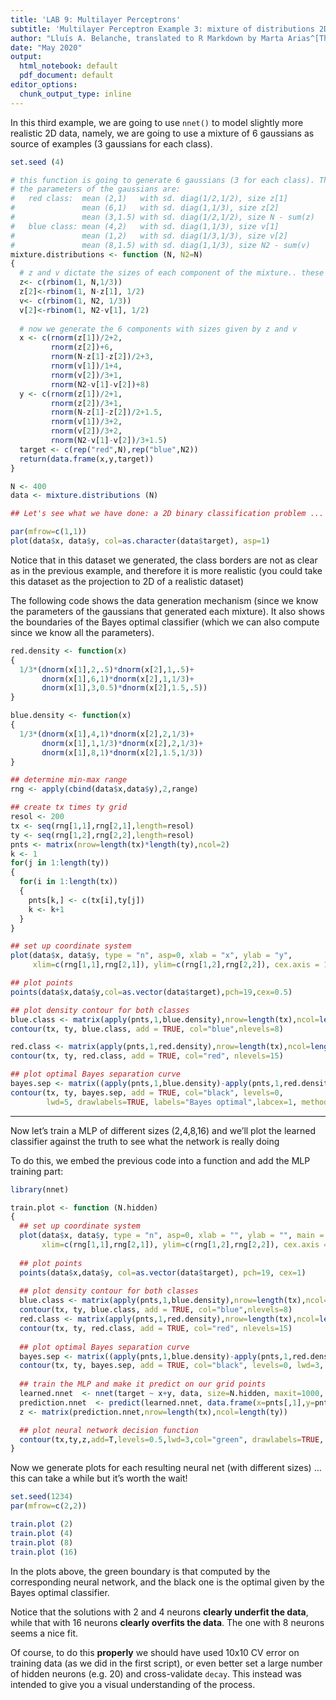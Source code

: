 ```yaml
---
title: 'LAB 9: Multilayer Perceptrons'
subtitle: 'Multilayer Perceptron Example 3: mixture of distributions 2D data'
author: "Lluís A. Belanche, translated to R Markdown by Marta Arias^[Thanks to Thomas Stibor for the excellent plotting code.]"
date: "May 2020"
output:
  html_notebook: default
  pdf_document: default
editor_options: 
  chunk_output_type: inline
---
```




In this third example, we are going to use `nnet()` to model slightly more realistic 2D data, namely, we are going to use a mixture of 6 gaussians as source of examples (3 gaussians for each class).

```r
set.seed (4)

# this function is going to generate 6 gaussians (3 for each class). The sizes are selected randomly;
# the parameters of the gaussians are: 
#   red class:  mean (2,1)   with sd. diag(1/2,1/2), size z[1]
#               mean (6,1)   with sd. diag(1,1/3), size z[2]
#               mean (3,1.5) with sd. diag(1/2,1/2), size N - sum(z)
#   blue class: mean (4,2)   with sd. diag(1,1/3), size v[1]
#               mean (1,2)   with sd. diag(1/3,1/3), size v[2]
#               mean (8,1.5) with sd. diag(1,1/3), size N2 - sum(v)
mixture.distributions <- function (N, N2=N)
{
  # z and v dictate the sizes of each component of the mixture.. these are selected randomly according to binomial distribution
  z<- c(rbinom(1, N,1/3))
  z[2]<-rbinom(1, N-z[1], 1/2)
  v<- c(rbinom(1, N2, 1/3))
  v[2]<-rbinom(1, N2-v[1], 1/2)
  
  # now we generate the 6 components with sizes given by z and v
  x <- c(rnorm(z[1])/2+2, 
         rnorm(z[2])+6, 
         rnorm(N-z[1]-z[2])/2+3, 
         rnorm(v[1])/1+4, 
         rnorm(v[2])/3+1,
         rnorm(N2-v[1]-v[2])+8)
  y <- c(rnorm(z[1])/2+1, 
         rnorm(z[2])/3+1, 
         rnorm(N-z[1]-z[2])/2+1.5, 
         rnorm(v[1])/3+2, 
         rnorm(v[2])/3+2,
         rnorm(N2-v[1]-v[2])/3+1.5)
  target <- c(rep("red",N),rep("blue",N2))
  return(data.frame(x,y,target))
}

N <- 400
data <- mixture.distributions (N)

## Let's see what we have done: a 2D binary classification problem ...

par(mfrow=c(1,1))
plot(data$x, data$y, col=as.character(data$target), asp=1)
```


Notice that in this dataset we generated, the class borders are not as clear as in the previous example, and therefore it is more realistic (you could take this dataset as the projection to 2D of a realistic dataset)

The following code shows the data generation mechanism (since we know the parameters of the gaussians that generated each mixture). It also shows the boundaries of the Bayes optimal classifier (which we can also compute since we know all the parameters).

```r
red.density <- function(x) 
{
  1/3*(dnorm(x[1],2,.5)*dnorm(x[2],1,.5)+
       dnorm(x[1],6,1)*dnorm(x[2],1,1/3)+
       dnorm(x[1],3,0.5)*dnorm(x[2],1.5,.5))
}

blue.density <- function(x) 
{
  1/3*(dnorm(x[1],4,1)*dnorm(x[2],2,1/3)+
       dnorm(x[1],1,1/3)*dnorm(x[2],2,1/3)+
       dnorm(x[1],8,1)*dnorm(x[2],1.5,1/3))
}

## determine min-max range
rng <- apply(cbind(data$x,data$y),2,range)

## create tx times ty grid 
resol <- 200
tx <- seq(rng[1,1],rng[2,1],length=resol)
ty <- seq(rng[1,2],rng[2,2],length=resol)
pnts <- matrix(nrow=length(tx)*length(ty),ncol=2)
k <- 1
for(j in 1:length(ty))
{
  for(i in 1:length(tx))
  {
    pnts[k,] <- c(tx[i],ty[j])
    k <- k+1
  }
}

## set up coordinate system
plot(data$x, data$y, type = "n", asp=0, xlab = "x", ylab = "y",
     xlim=c(rng[1,1],rng[2,1]), ylim=c(rng[1,2],rng[2,2]), cex.axis = 1.2, axes=TRUE)

## plot points
points(data$x,data$y,col=as.vector(data$target),pch=19,cex=0.5)

## plot density contour for both classes
blue.class <- matrix(apply(pnts,1,blue.density),nrow=length(tx),ncol=length(ty))
contour(tx, ty, blue.class, add = TRUE, col="blue",nlevels=8)

red.class <- matrix(apply(pnts,1,red.density),nrow=length(tx),ncol=length(ty))
contour(tx, ty, red.class, add = TRUE, col="red", nlevels=15)

## plot optimal Bayes separation curve
bayes.sep <- matrix((apply(pnts,1,blue.density)-apply(pnts,1,red.density)),nrow=length(tx),ncol=length(ty))
contour(tx, ty, bayes.sep, add = TRUE, col="black", levels=0, 
        lwd=5, drawlabels=TRUE, labels="Bayes optimal",labcex=1, method="edge")
```

***

Now let's train a MLP of different sizes (2,4,8,16) and we'll plot the learned classifier against the truth to see what the network is really doing

To do this, we embed the previous code into a function and add the MLP training part:

```r
library(nnet)

train.plot <- function (N.hidden)
{
  ## set up coordinate system
  plot(data$x, data$y, type = "n", asp=0, xlab = "", ylab = "", main = paste(N.hidden, "hidden neurons"),
       xlim=c(rng[1,1],rng[2,1]), ylim=c(rng[1,2],rng[2,2]), cex.axis = 1.2, axes=TRUE)
  
  ## plot points
  points(data$x,data$y, col=as.vector(data$target), pch=19, cex=1)
  
  ## plot density contour for both classes
  blue.class <- matrix(apply(pnts,1,blue.density),nrow=length(tx),ncol=length(ty))
  contour(tx, ty, blue.class, add = TRUE, col="blue",nlevels=8)
  red.class <- matrix(apply(pnts,1,red.density),nrow=length(tx),ncol=length(ty))
  contour(tx, ty, red.class, add = TRUE, col="red", nlevels=15)
  
  ## plot optimal Bayes separation curve
  bayes.sep <- matrix((apply(pnts,1,blue.density)-apply(pnts,1,red.density)),nrow=length(tx),ncol=length(ty))
  contour(tx, ty, bayes.sep, add = TRUE, col="black", levels=0, lwd=3, drawlabels=TRUE, method="edge")
  
  ## train the MLP and make it predict on our grid points
  learned.nnet  <- nnet(target ~ x+y, data, size=N.hidden, maxit=1000, trace=F)
  prediction.nnet  <- predict(learned.nnet, data.frame(x=pnts[,1],y=pnts[,2]))
  z <- matrix(prediction.nnet,nrow=length(tx),ncol=length(ty))

  ## plot neural network decision function
  contour(tx,ty,z,add=T,levels=0.5,lwd=3,col="green", drawlabels=TRUE, method="edge")
}
```


Now we generate plots for each resulting neural net (with different sizes) ... this can take a while but it's worth the wait!
```r
set.seed(1234)
par(mfrow=c(2,2))

train.plot (2)
train.plot (4)
train.plot (8)
train.plot (16)
```

In the plots above, the green boundary is that computed by the corresponding neural network, and the black one is the optimal given by the Bayes optimal classifier.

Notice that the solutions with 2 and 4 neurons **clearly underfit the data**, while that with 16 neurons
**clearly overfits the data**. The one with 8 neurons seems a nice fit.

Of course, to do this **properly** we should have used 10x10 CV error on training data (as we did in the first script), or even better set a large number of hidden neurons (e.g. 20) and cross-validate `decay`. This instead was intended to give you a visual understanding of the process. 

